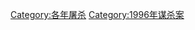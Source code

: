 {{cat topic in year| topic=屠殺| year=1996}}

[[Category:各年屠杀|Category:各年屠杀]]
[[Category:1996年谋杀案|Category:1996年谋杀案]]